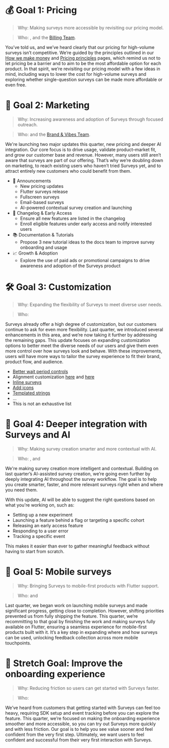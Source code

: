 # 💰 Goal 1: Pricing

> Why: Making surveys more accessible by revisiting our pricing model.

> Who: <TeamMember name="Cory Slater" photo />, <TeamMember name="Manoel Aranda Neto" photo /> and the [Billing Team](/teams/billing).


You’ve told us, and we’ve heard clearly that our pricing for high-volume surveys isn’t competitive. We’re guided by the principles outlined in our [How we make money](https://posthog.com/handbook/how-we-make-money) and [Pricing principles](https://posthog.com/handbook/engineering/feature-pricing) pages, which remind us not to let pricing be a barrier and to aim to be the most affordable option for each product. In that spirit, we’re revisiting our pricing model with a few ideas in mind, including ways to lower the cost for high-volume surveys and exploring whether single-question surveys can be made more affordable or even free.

# 📣 Goal 2: Marketing

> Why: Increasing awareness and adoption of Surveys through focused outreach.

> Who: <TeamMember name="Manoel Aranda Neto" photo /> and the [Brand & Vibes Team](/teams/brand-vibes).


We're launching two major updates this quarter, new pricing and deeper AI integration. Our core focus is to drive usage, validate product–market fit, and grow our customer base and revenue. However, many users still aren’t aware that surveys are part of our offering. That’s why we’re doubling down on marketing, to reach existing users who haven’t tried Surveys yet, and to attract entirely new customers who could benefit from them.

* 📢 Announcements
    * New pricing updates
    * Flutter surveys release
    * Fullscreen surveys
    * Email-based surveys
    * AI-powered contextual survey creation and launching
* 📝 Changelog & Early Access
    * Ensure all new features are listed in the changelog
    * Enroll eligible features under early access and notify interested users
* 📚 Documentation & Tutorials
    * Propose 3 new tutorial ideas to the docs team to improve survey onboarding and usage
* 📈 Growth & Adoption
    * Explore the use of paid ads or promotional campaigns to drive awareness and adoption of the Surveys product


# 🛠️ Goal 3: Customization

> Why: Expanding the flexibility of Surveys to meet diverse user needs.

> Who: <TeamMember name="Lucas Faria" photo />


Surveys already offer a high degree of customization, but our customers continue to ask for even more flexibility. Last quarter, we introduced several enhancements in this area, and we’re now taking it further by addressing the remaining gaps. This update focuses on expanding customization options to better meet the diverse needs of our users and give them even more control over how surveys look and behave. With these improvements, users will have more ways to tailor the survey experience to fit their brand, product flow, and audience.

- [Better wait period controls](https://github.com/PostHog/posthog/issues/30379)
- Alignment customization [here](https://github.com/PostHog/posthog/issues/28479) and [here](https://github.com/PostHog/posthog/issues/28477)
- [Inline surveys](https://github.com/PostHog/posthog/issues/30097)
- [Add icons](https://github.com/PostHog/posthog/issues/28478)
- [Templated strings](https://github.com/PostHog/posthog/issues/26620)
- ...
- This is not an exhaustive list

# 🧩 Goal 4: Deeper integration with Surveys and AI

> Why: Making survey creation smarter and more contextual with AI.

> Who: <TeamMember name="Lucas Faria" photo />, <TeamMember name="Manoel Aranda Neto" photo /> and <TeamMember name="Ioannis Josephides" photo />


We're making survey creation more intelligent and contextual. Building on last quarter’s AI-assisted survey creation, we’re going even further by deeply integrating AI throughout the survey workflow. The goal is to help you create smarter, faster, and more relevant surveys right when and where you need them.


With this update, AI will be able to suggest the right questions based on what you're working on, such as:

- Setting up a new experiment
- Launching a feature behind a flag or targeting a specific cohort
- Releasing an early access feature
- Responding to a user error
- Tracking a specific event

This makes it easier than ever to gather meaningful feedback without having to start from scratch.

# 📱 Goal 5: Mobile surveys

> Why: Bringing Surveys to mobile-first products with Flutter support.

> Who: <TeamMember name="Manoel Aranda Neto" photo /> and <TeamMember name="Ioannis Josephides" photo />


Last quarter, we began work on launching mobile surveys and made significant progress, getting close to completion. However, shifting priorities prevented us from fully shipping the feature. This quarter, we’re recommitting to that goal by finishing the work and making surveys fully available on Flutter, ensuring a seamless experience for mobile-first products built with it. It’s a key step in expanding where and how surveys can be used, unlocking feedback collection across more mobile touchpoints.

# 🧭 Stretch Goal: Improve the onboarding experience

> Why: Reducing friction so users can get started with Surveys faster.

> Who: <TeamMember name="Lucas Faria" photo />


We’ve heard from customers that getting started with Surveys can feel too heavy, requiring SDK setup and event tracking before you can explore the feature. This quarter, we’re focused on making the onboarding experience smoother and more accessible, so you can try out Surveys more quickly and with less friction. Our goal is to help you see value sooner and feel confident from the very first step. Ultimately, we want users to feel confident and successful from their very first interaction with Surveys.
